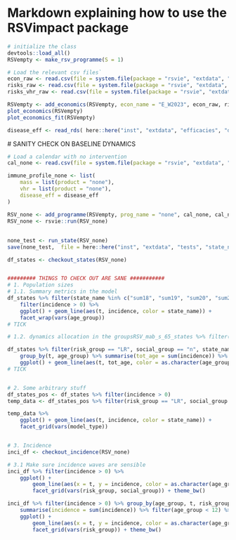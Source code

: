 # Markdown explaining how to use the RSVimpact package

```r

# initialize the class
devtools::load_all()
RSVempty <- make_rsv_programme(S = 1)

# Load the relevant csv files` 
econ_raw <- read.csv(file = system.file(package = "rsvie", "extdata", "econ", "econ_pars.csv")) 
risks_raw <- read.csv(file = system.file(package = "rsvie", "extdata", "econ", "outcome_risks.csv"))
risks_vhr_raw <- read.csv(file = system.file(package = "rsvie", "extdata", "econ", "outcome_risks_vhr.csv"))

RSVempty <- add_economics(RSVempty, econ_name = "E_W2023", econ_raw, risks_raw, risks_vhr_raw)
plot_economics(RSVempty)
plot_economics_fit(RSVempty)

```

```r

disease_eff <- read_rds( here::here("inst", "extdata", "efficacies", "disease_specific.rda"))


```


# SANITY CHECK ON BASELINE DYNAMICS
```r

# Load a calendar with no intervention 
cal_none <- read.csv(file = system.file(package = "rsvie", "extdata", "calendars", "cal_none.csv")) 

immune_profile_none <- list(
    mass = list(product = "none"),
    vhr = list(product = "none"),
    disease_eff = disease_eff
)

RSV_none <- add_programme(RSVempty, prog_name = "none", cal_none, cal_none, immune_profile_none)
RSV_none <- rsvie::run(RSV_none)

```


##

```r

none_test <- run_state(RSV_none)
save(none_test,  file = here::here("inst", "extdata", "tests", "state_none_180423.RData") )

df_states <- checkout_states(RSV_none)


######### THINGS TO CHECK OUT ARE SANE ###########
# 1. Population sizes
# 1.1. Summary metrics in the model
df_states %>% filter(state_name %in% c("sum18", "sum19", "sum20", "sum21", "sum22", "sum23" )) %>% 
    filter(incidence > 0) %>%
    ggplot() + geom_line(aes(t, incidence, color = state_name)) + 
    facet_wrap(vars(age_group))
# TICK

# 1.2. dynamics allocation in the groupsRSV_mab_s_65_states %>% filter(risk_group == "VHR", social_group == "n",state_name == "V3_lav") %>% 

df_states %>% filter(risk_group == "LR", social_group == "n", state_name %in% c("I0", "I1", "I2", "I3")) %>%
    group_by(t, age_group) %>% summarise(tot_age = sum(incidence)) %>% filter(age_group <= 12) %>%
    ggplot() + geom_line(aes(t, tot_age, color = as.character(age_group)))
# TICK


# 2. Some arbitrary stuff
df_states_pos <- df_states %>% filter(incidence > 0)
temp_data <- df_states_pos %>% filter(risk_group == "LR", social_group == "n", age_group == 1)

temp_data %>% 
    ggplot() + geom_line(aes(t, incidence, color = state_name)) + 
    facet_grid(vars(model_type))


# 3. Incidence 
inci_df <- checkout_incidence(RSV_none)

# 3.1 Make sure incidence waves are sensible
inci_df %>% filter(incidence > 0) %>%
    ggplot() + 
        geom_line(aes(x = t, y = incidence, color = as.character(age_group))) + 
        facet_grid(vars(risk_group, social_group)) + theme_bw()

inci_df %>% filter(incidence > 0) %>% group_by(age_group, t, risk_group) %>% 
    summarise(incidence = sum(incidence)) %>% filter(age_group < 12) %>%
    ggplot() + 
        geom_line(aes(x = t, y = incidence, color = as.character(age_group))) + 
        facet_grid(vars(risk_group)) + theme_bw()



```